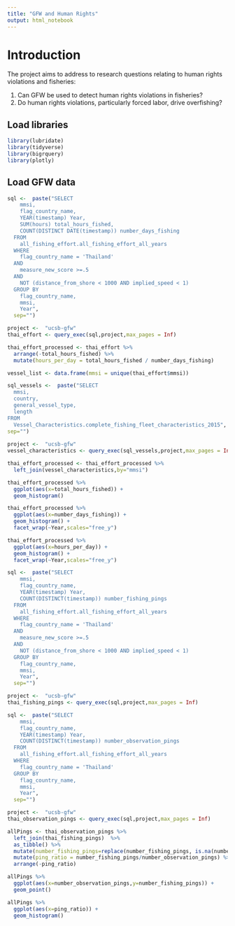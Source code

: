 ```yaml
---
title: "GFW and Human Rights"
output: html_notebook
---
```

# Introduction
The project aims to address to research questions relating to human rights violations and fisheries:  

1. Can GFW be used to detect human rights violations in fisheries?
2. Do human rights violations, particularly forced labor, drive overfishing?

## Load libraries

```r
library(lubridate)
library(tidyverse)
library(bigrquery)
library(plotly)
```

## Load GFW data

```r
sql <-  paste("SELECT
    mmsi,
    flag_country_name,
    YEAR(timestamp) Year,
    SUM(hours) total_hours_fished,
    COUNT(DISTINCT DATE(timestamp)) number_days_fishing
  FROM
    all_fishing_effort.all_fishing_effort_all_years
  WHERE
    flag_country_name = 'Thailand'
  AND
    measure_new_score >=.5
  AND
    NOT (distance_from_shore < 1000 AND implied_speed < 1)
  GROUP BY
    flag_country_name,
    mmsi,
    Year",
  sep="")

project <-  "ucsb-gfw"
thai_effort <- query_exec(sql,project,max_pages = Inf)

thai_effort_processed <- thai_effort %>%
  arrange(-total_hours_fished) %>%
  mutate(hours_per_day = total_hours_fished / number_days_fishing)

vessel_list <- data.frame(mmsi = unique(thai_effort$mmsi))

sql_vessels <-  paste("SELECT
  mmsi,
  country,
  general_vessel_type,
  length
FROM
  Vessel_Characteristics.complete_fishing_fleet_characteristics_2015",
sep="")
    
project <-  "ucsb-gfw"
vessel_characteristics <- query_exec(sql_vessels,project,max_pages = Inf)

thai_effort_processed <- thai_effort_processed %>%
  left_join(vessel_characteristics,by="mmsi")

thai_effort_processed %>%
  ggplot(aes(x=total_hours_fished)) +
  geom_histogram()

thai_effort_processed %>%
  ggplot(aes(x=number_days_fishing)) +
  geom_histogram() +
  facet_wrap(~Year,scales="free_y")

thai_effort_processed %>%
  ggplot(aes(x=hours_per_day)) +
  geom_histogram() +
  facet_wrap(~Year,scales="free_y")
```

```r
sql <-  paste("SELECT
    mmsi,
    flag_country_name,
    YEAR(timestamp) Year,
    COUNT(DISTINCT(timestamp)) number_fishing_pings
  FROM
    all_fishing_effort.all_fishing_effort_all_years
  WHERE
    flag_country_name = 'Thailand'
  AND
    measure_new_score >=.5
  AND
    NOT (distance_from_shore < 1000 AND implied_speed < 1)
  GROUP BY
    flag_country_name,
    mmsi,
    Year",
  sep="")

project <-  "ucsb-gfw"
thai_fishing_pings <- query_exec(sql,project,max_pages = Inf)

sql <-  paste("SELECT
    mmsi,
    flag_country_name,
    YEAR(timestamp) Year,
    COUNT(DISTINCT(timestamp)) number_observation_pings
  FROM
    all_fishing_effort.all_fishing_effort_all_years
  WHERE
    flag_country_name = 'Thailand'
  GROUP BY
    flag_country_name,
    mmsi,
    Year",
  sep="")

project <-  "ucsb-gfw"
thai_observation_pings <- query_exec(sql,project,max_pages = Inf)

allPings <- thai_observation_pings %>%
  left_join(thai_fishing_pings)  %>%
  as_tibble() %>%
  mutate(number_fishing_pings=replace(number_fishing_pings, is.na(number_fishing_pings), 0)) %>%
  mutate(ping_ratio = number_fishing_pings/number_observation_pings) %>%
  arrange(-ping_ratio)

allPings %>%
  ggplot(aes(x=number_observation_pings,y=number_fishing_pings)) +
  geom_point()

allPings %>%
  ggplot(aes(x=ping_ratio)) +
  geom_histogram()
```


